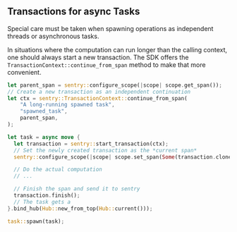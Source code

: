 ## Transactions for async Tasks

Special care must be taken when spawning operations as independent threads or asynchronous tasks.

In situations where the computation can run longer than the calling context, one should always start a new transaction.
The SDK offers the `TransactionContext::continue_from_span` method to make that more convenient.

```rust
let parent_span = sentry::configure_scope(|scope| scope.get_span());
// Create a new transaction as an independent continuation
let ctx = sentry::TransactionContext::continue_from_span(
    "A long-running spawned task",
    "spawned_task",
    parent_span,
);

let task = async move {
  let transaction = sentry::start_transaction(ctx);
  // Set the newly created transaction as the *current span*
  sentry::configure_scope(|scope| scope.set_span(Some(transaction.clone().into())));

  // Do the actual computation
  // ...

  // Finish the span and send it to sentry
  transaction.finish();
  // The task gets a
}.bind_hub(Hub::new_from_top(Hub::current()));

task::spawn(task);
```
